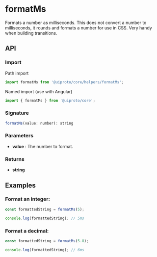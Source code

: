 
<Meta title="Core/Helpers/formatMs" />

<h1>formatMs</h1>

Formats a number as milliseconds. This does not convert a number to milliseconds, it rounds and formats a number for use in CSS. Very handy when building transitions.

<h2>API</h2>

<h3>Import</h3>

Path import

```javascript
import formatMs from '@uiproto/core/helpers/formatMs';
```

Named import (use with Angular)

```javascript
import { formatMs } from '@uiproto/core';
```

<h3>Signature</h3>

```javascript
formatMs(value: number): string
```

<h3>Parameters</h3>

<ul>
  <li>
    <strong>value</strong> : The number to format.
  </li>
</ul>

<h3>Returns</h3>

<ul>
  <li>
    <strong>string</strong>
  </li>
</ul>

<h2>Examples</h2>

<h3>Format an integer:</h3>

```javascript
const formattedString = formatMs(5);

console.log(formattedString); // 5ms
```

<h3>Format a decimal:</h3>

```javascript
const formattedString = formatMs(5.8);

console.log(formattedString); // 6ms
```
